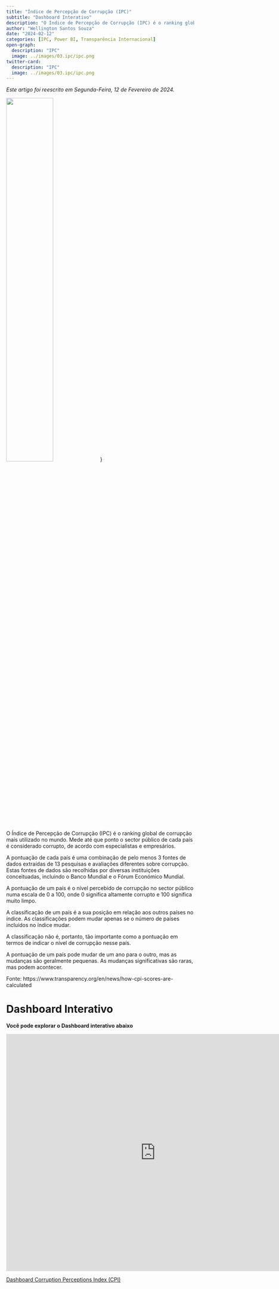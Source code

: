 ```yaml
---
title: "Índice de Percepção de Corrupção (IPC)"
subtitle: "Dashboard Interativo"
description: "O Índice de Percepção de Corrupção (IPC) é o ranking global de corrupção mais utilizado no mundo. Mede até que ponto o sector público de cada país é considerado corrupto, de acordo com especialistas e empresários."
author: "Wellington Santos Souza"
date: "2024-02-12"
categories: [IPC, Power BI, Transparência Internacional]
open-graph:
  description: "IPC"
  image: ../images/03.ipc/ipc.png
twitter-card:
  description: "IPC"
  image: ../images/03.ipc/ipc.png
---
```


*Este artigo foi reescrito em Segunda-Feira, 12 de Fevereiro de 2024.* 

![](../images/03.ipc/ipc.png){fig-alt="IPC" width=50%}} 

O Índice de Percepção de Corrupção (IPC) é o ranking global de corrupção mais utilizado no mundo. Mede até que ponto o sector público de cada país é considerado corrupto, de acordo com especialistas e empresários.

A pontuação de cada país é uma combinação de pelo menos 3 fontes de dados extraídas de 13 pesquisas e avaliações diferentes sobre corrupção. Estas fontes de dados são recolhidas por diversas instituições conceituadas, incluindo o Banco Mundial e o Fórum Económico Mundial.

A pontuação de um país é o nível percebido de corrupção no sector público numa escala de 0 a 100, onde 0 significa altamente corrupto e 100 significa muito limpo.

A classificação de um país é a sua posição em relação aos outros países no índice. As classificações podem mudar apenas se o número de países incluídos no índice mudar.

A classificação não é, portanto, tão importante como a pontuação em termos de indicar o nível de corrupção nesse país.

A pontuação de um país pode mudar de um ano para o outro, mas as mudanças são geralmente pequenas. As mudanças significativas são raras, mas podem acontecer.

Fonte: https://www.transparency.org/en/news/how-cpi-scores-are-calculated

# Dashboard Interativo

**Você pode explorar o Dashboard interativo abaixo**

<iframe title="Corruption Perceptions Index (CPI)" width="800" height="636" src="https://app.powerbi.com/view?r=eyJrIjoiMTk4NzE1ZDMtNDRlOC00OGYzLWJkZWMtNjI4NzljN2Q1MGI1IiwidCI6IjU0YWQ1Y2I4LTRkMGYtNGQyNC04YmZhLTY3ZjYwNDBkOWVhMyJ9&pageName=a10698ecc860e9722a36" frameborder="0" allowFullScreen="true"></iframe>

[Dashboard Corruption Perceptions Index (CPI)](https://app.powerbi.com/view?r=eyJrIjoiMTk4NzE1ZDMtNDRlOC00OGYzLWJkZWMtNjI4NzljN2Q1MGI1IiwidCI6IjU0YWQ1Y2I4LTRkMGYtNGQyNC04YmZhLTY3ZjYwNDBkOWVhMyJ9&pageName=a10698ecc860e9722a36)


